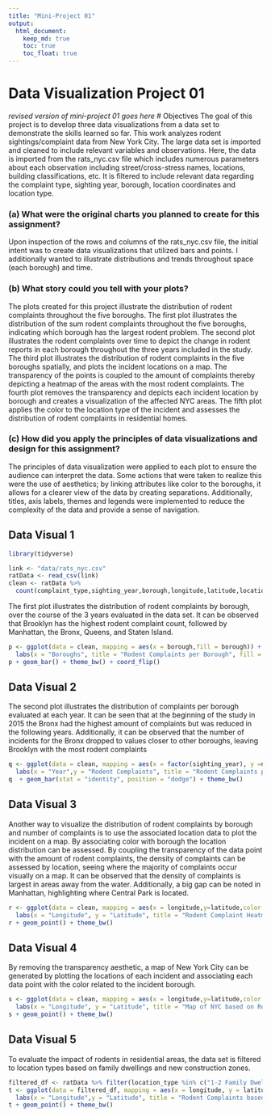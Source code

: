 ```yaml
---
title: "Mini-Project 01"
output: 
  html_document:
    keep_md: true
    toc: true
    toc_float: true
---
```


# Data Visualization Project 01

_revised version of mini-project 01 goes here_
# Objectives
The goal of this project is to develop three data visualizations from a data set to demonstrate the skills learned so far. This work analyzes rodent sightings/complaint data from New York City. The large data set is imported and cleaned to include relevant variables and observations. Here, the data is imported from the rats_nyc.csv file which includes numerous parameters about each observation including street/cross-stress names, locations, building classifications, etc. It is filtered to include relevant data regarding the complaint type, sighting year, borough, location coordinates and location type. 

### (a) What were the original charts you planned to create for this assignment?
Upon inspection of the rows and columns of the rats_nyc.csv file, the initial intent was to create data visualizations that utilized bars and points. I additionally wanted to illustrate distributions and trends throughout space (each borough) and time. 

### (b) What story could you tell with your plots?
The plots created for this project illustrate the distribution of rodent complaints throughout the five boroughs. The first plot illustrates the distribution of the sum rodent complaints throughout the five boroughs, indicating which borough has the largest rodent problem. The second plot illustrates the rodent complaints over time to depict the change in rodent reports in each borough throughout the three years included in the study. The third plot illustrates the distribution of rodent complaints in the five boroughs spatially, and plots the incident locations on a map. The transparency of the points is coupled to the amount of complaints thereby depicting a heatmap of the areas with the most rodent complaints. The fourth plot removes the transparency and depicts each incident location by borough and creates a visualization of the affected NYC areas. The fifth plot applies the color to the location type of the incident and assesses the distribution of rodent complaints in residential homes.

### (c) How did you apply the principles of data visualizations and design for this assignment?
The principles of data visualization were applied to each plot to ensure the audience can interpret the data. Some actions that were taken to realize this were the use of aesthetics; by linking attributes like color to the boroughs, it allows for a clearer view of the data by creating separations. Additionally, titles, axis labels, themes and legends were implemented to reduce the complexity of the data and provide a sense of navigation.

## Data Visual 1
```r
library(tidyverse)

link <- "data/rats_nyc.csv"
ratData <- read_csv(link)
clean <- ratData %>%
  count(complaint_type,sighting_year,borough,longitude,latitude,location_type)

```

The first plot illustrates the distribution of rodent complaints by borough, over the course of the 3 years evaluated in the data set. It can be observed that Brooklyn has the highest rodent complaint count, followed by Manhattan, the Bronx, Queens, and Staten Island. 
```r
p <- ggplot(data = clean, mapping = aes(x = borough,fill = borough)) + 
  labs(x = "Boroughs", title = "Rodent Complaints per Borough", fill = "Borough")
p + geom_bar() + theme_bw() + coord_flip()
```
## Data Visual 2
The second plot illustrates the distribution of complaints per borough evaluated at each year. It can be seen that at the beginning of the study in 2015 the Bronx had the highest amount of complaints but was reduced in the following years. Additionally, it can be observed that the number of incidents for the Bronx dropped to values closer to other boroughs, leaving Brooklyn with the most rodent complaints
```r
q <- ggplot(data = clean, mapping = aes(x = factor(sighting_year), y =n, fill = borough)) + 
  labs(x = "Year",y = "Rodent Complaints", title = "Rodent Complaints per Year", fill = "Borough")
q  + geom_bar(stat = "identity", position = "dodge") + theme_bw()
```
## Data Visual 3
Another way to visualize the distribution of rodent complaints by borough and number of complaints is to use the associated location data to plot the incident on a map. By associating color with borough the location distribution can be assessed. By coupling the transparency of the data point with the amount of rodent complaints, the density of complaints can be assessed by location, seeing where the majority of complaints occur visually on a map. It can be observed that the density of complaints is largest in areas away from the water. Additionally, a big gap can be noted in Manhattan, highlighting where Central Park is located.
```r
r <- ggplot(data = clean, mapping = aes(x = longitude,y=latitude,color = borough,alpha = n)) + 
  labs(x = "Longitude", y = "Latitude", title = "Rodent Complaint Heatmap", color = "Borough", alpha = "No. Rodent Complaints")
r + geom_point() + theme_bw()
```

## Data Visual 4
By removing the transparency aesthetic, a map of New York City can be generated by plotting the locations of each incident and associating each data point with the color related to the incident borough.
```r
s <- ggplot(data = clean, mapping = aes(x = longitude,y=latitude,color = borough)) + 
  labs(x = "Longitude", y = "Latitude", title = "Map of NYC based on Rodent Complaint Distribution", color = "Borough", alpha = "No. Rodent Complaints")
s + geom_point() + theme_bw()
```

## Data Visual 5
To evaluate the impact of rodents in residential areas, the data set is filtered to location types based on family dwellings and new construction zones.
```r
filtered_df <- ratData %>% filter(location_type %in% c("1-2 Family Dwelling", "3+ Family Apt. Building","3+ Family Mixed Use Building","Construction Site"))
t <- ggplot(data = filtered_df, mapping = aes(x = longitude, y = latitude, color = location_type)) + 
  labs(x = "Longitude",y = "Latitude", title = "Rodent Complaints based on Location Type", color = "Location Type")
t + geom_point() + theme_bw()
```